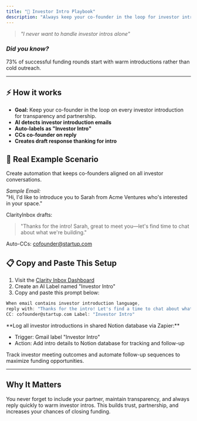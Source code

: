 ```yaml
---
title: "🤝 Investor Intro Playbook"
description: "Always keep your co-founder in the loop for investor introductions to build partnership and credibility."
---
```


> _"I never want to handle investor intros alone"_

### _Did you know?_

73% of successful funding rounds start with warm introductions rather than cold outreach.

---

## ⚡️ How it works

- **Goal:** Keep your co-founder in the loop on every investor introduction for transparency and partnership.
- **AI detects investor introduction emails**
- **Auto-labels as "Investor Intro"**
- **CCs co-founder on reply**
- **Creates draft response thanking for intro**

## 🔮 Real Example Scenario

Create automation that keeps co-founders aligned on all investor conversations.

_Sample Email:_\
"Hi, I'd like to introduce you to Sarah from Acme Ventures who's interested in your space."

ClarityInbox drafts:

> "Thanks for the intro! Sarah, great to meet you—let's find time to chat about what we're building."

Auto-CCs: [cofounder@startup.com](mailto:cofounder@startup.com)

## 📋 Copy and Paste This Setup

1. Visit the [Clarity Inbox Dashboard](https://app.clarityinbox.com/dashboard)
2. Create an AI Label named "Investor Intro"
3. Copy and paste this prompt below:

```c expandable
When email contains investor introduction language, 
reply with: "Thanks for the intro! Let's find a time to chat about what we're building." 
CC: cofounder@startup.com Label: "Investor Intro"
```

<Accordion title="Advanced: Notion Logging">
  **Log all investor introductions in shared Notion database via Zapier:**

  - Trigger: Gmail label "Investor Intro"
  - Action: Add intro details to Notion database for tracking and follow-up
</Accordion>

<Accordion title="Future Enhancement">
  Track investor meeting outcomes and automate follow-up sequences to maximize funding opportunities.
</Accordion>

---

## Why It Matters

You never forget to include your partner, maintain transparency, and always reply quickly to warm investor intros. This builds trust, partnership, and increases your chances of closing funding.